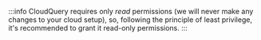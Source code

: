 :::info
CloudQuery requires only *read* permissions (we will never make any changes to your cloud setup), 
so, following the principle of least privilege, it's recommended to grant it read-only permissions.
:::